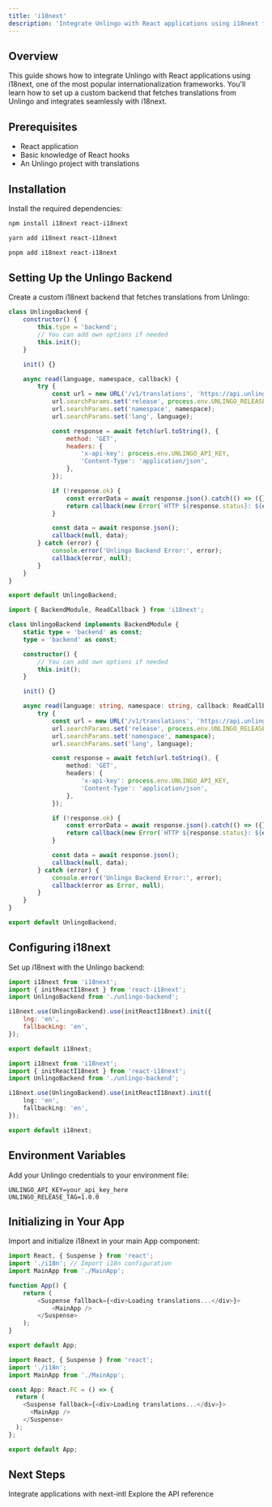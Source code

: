 ```yaml
---
title: 'i18next'
description: 'Integrate Unlingo with React applications using i18next for powerful internationalization'
---
```


## Overview

This guide shows how to integrate Unlingo with React applications using i18next, one of the most popular internationalization frameworks. You'll learn how to set up a custom backend that fetches translations from Unlingo and integrates seamlessly with i18next.

## Prerequisites

- React application
- Basic knowledge of React hooks
- An Unlingo project with translations

## Installation

Install the required dependencies:

<CodeGroup>

```bash npm
npm install i18next react-i18next
```

```bash yarn
yarn add i18next react-i18next
```

```bash pnpm
pnpm add i18next react-i18next
```

</CodeGroup>

## Setting Up the Unlingo Backend

Create a custom i18next backend that fetches translations from Unlingo:

<CodeGroup>

```javascript unlingo-backend.js
class UnlingoBackend {
    constructor() {
        this.type = 'backend';
        // You can add own options if needed
        this.init();
    }

    init() {}

    async read(language, namespace, callback) {
        try {
            const url = new URL('/v1/translations', 'https://api.unlingo.com');
            url.searchParams.set('release', process.env.UNLINGO_RELEASE_TAG);
            url.searchParams.set('namespace', namespace);
            url.searchParams.set('lang', language);

            const response = await fetch(url.toString(), {
                method: 'GET',
                headers: {
                    'x-api-key': process.env.UNLINGO_API_KEY,
                    'Content-Type': 'application/json',
                },
            });

            if (!response.ok) {
                const errorData = await response.json().catch(() => ({}));
                return callback(new Error(`HTTP ${response.status}: ${errorData.error || response.statusText}`), null);
            }

            const data = await response.json();
            callback(null, data);
        } catch (error) {
            console.error('Unlingo Backend Error:', error);
            callback(error, null);
        }
    }
}

export default UnlingoBackend;
```

```typescript unlingo-backend.ts
import { BackendModule, ReadCallback } from 'i18next';

class UnlingoBackend implements BackendModule {
    static type = 'backend' as const;
    type = 'backend' as const;

    constructor() {
        // You can add own options if needed
        this.init();
    }

    init() {}

    async read(language: string, namespace: string, callback: ReadCallback) {
        try {
            const url = new URL('/v1/translations', 'https://api.unlingo.com');
            url.searchParams.set('release', process.env.UNLINGO_RELEASE_TAG);
            url.searchParams.set('namespace', namespace);
            url.searchParams.set('lang', language);

            const response = await fetch(url.toString(), {
                method: 'GET',
                headers: {
                    'x-api-key': process.env.UNLINGO_API_KEY,
                    'Content-Type': 'application/json',
                },
            });

            if (!response.ok) {
                const errorData = await response.json().catch(() => ({}));
                return callback(new Error(`HTTP ${response.status}: ${errorData.error || response.statusText}`), null);
            }

            const data = await response.json();
            callback(null, data);
        } catch (error) {
            console.error('Unlingo Backend Error:', error);
            callback(error as Error, null);
        }
    }
}

export default UnlingoBackend;
```

</CodeGroup>

## Configuring i18next

Set up i18next with the Unlingo backend:

<CodeGroup>

```javascript i18n.js
import i18next from 'i18next';
import { initReactI18next } from 'react-i18next';
import UnlingoBackend from './unlingo-backend';

i18next.use(UnlingoBackend).use(initReactI18next).init({
    lng: 'en',
    fallbackLng: 'en',
});

export default i18next;
```

```typescript i18n.ts
import i18next from 'i18next';
import { initReactI18next } from 'react-i18next';
import UnlingoBackend from './unlingo-backend';

i18next.use(UnlingoBackend).use(initReactI18next).init({
    lng: 'en',
    fallbackLng: 'en',
});

export default i18next;
```

</CodeGroup>

## Environment Variables

Add your Unlingo credentials to your environment file:

```env .env.local
UNLINGO_API_KEY=your_api_key_here
UNLINGO_RELEASE_TAG=1.0.0
```

## Initializing in Your App

Import and initialize i18next in your main App component:

<CodeGroup>

```javascript App.js
import React, { Suspense } from 'react';
import './i18n'; // Import i18n configuration
import MainApp from './MainApp';

function App() {
    return (
        <Suspense fallback={<div>Loading translations...</div>}>
            <MainApp />
        </Suspense>
    );
}

export default App;
```

```typescript App.tsx
import React, { Suspense } from 'react';
import './i18n';
import MainApp from './MainApp';

const App: React.FC = () => {
  return (
    <Suspense fallback={<div>Loading translations...</div>}>
      <MainApp />
    </Suspense>
  );
};

export default App;
```

</CodeGroup>

## Next Steps

<CardGroup cols={2}>
    <Card title='next-intl' icon='code' href='/integrations/next-intl'>
        Integrate applications with next-intl
    </Card>
    <Card title='Get Translation' icon='bolt' href='/api-reference/translations/get-translations'>
        Explore the API reference
    </Card>
</CardGroup>

